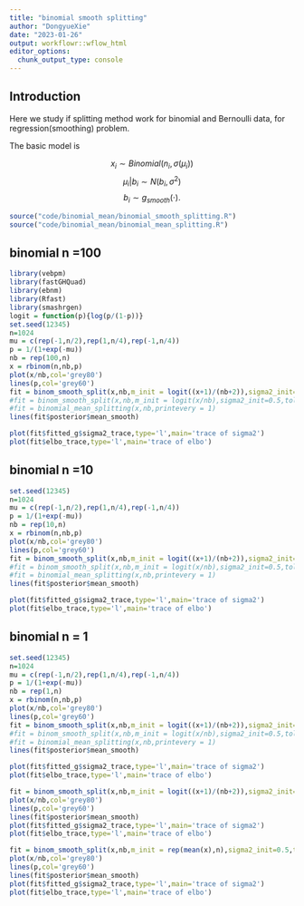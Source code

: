 ```yaml
---
title: "binomial smooth splitting"
author: "DongyueXie"
date: "2023-01-26"
output: workflowr::wflow_html
editor_options:
  chunk_output_type: console
---
```


## Introduction

Here we study if splitting method work for binomial and Bernoulli data, for regression(smoothing) problem.

The basic model is 

$$x_i\sim Binomial(n_i,\sigma(\mu_i))$$
$$\mu_i|b_i\sim N(b_i,\sigma^2)$$
$$b_i\sim g_{smooth}(\cdot).$$

```r
source("code/binomial_mean/binomial_smooth_splitting.R")
source("code/binomial_mean/binomial_mean_splitting.R")
```

## binomial n =100

```r
library(vebpm)
library(fastGHQuad)
library(ebnm)
library(Rfast)
library(smashrgen)
logit = function(p){log(p/(1-p))}
set.seed(12345)
n=1024
mu = c(rep(-1,n/2),rep(1,n/4),rep(-1,n/4))
p = 1/(1+exp(-mu))
nb = rep(100,n)
x = rbinom(n,nb,p)
plot(x/nb,col='grey80')
lines(p,col='grey60')
fit = binom_smooth_split(x,nb,m_init = logit((x+1)/(nb+2)),sigma2_init=1,tol=1e-8,maxiter = 100,printevery = 10)
#fit = binom_smooth_split(x,nb,m_init = logit(x/nb),sigma2_init=0.5,tol=1e-8)
#fit = binomial_mean_splitting(x,nb,printevery = 1)
lines(fit$posterior$mean_smooth)

```

```r
plot(fit$fitted_g$sigma2_trace,type='l',main='trace of sigma2')
plot(fit$elbo_trace,type='l',main='trace of elbo')
```

## binomial n =10

```r
set.seed(12345)
n=1024
mu = c(rep(-1,n/2),rep(1,n/4),rep(-1,n/4))
p = 1/(1+exp(-mu))
nb = rep(10,n)
x = rbinom(n,nb,p)
plot(x/nb,col='grey80')
lines(p,col='grey60')
fit = binom_smooth_split(x,nb,m_init = logit((x+1)/(nb+2)),sigma2_init=1,tol=1e-8,maxiter = 100,printevery = 10)
#fit = binom_smooth_split(x,nb,m_init = logit(x/nb),sigma2_init=0.5,tol=1e-8)
#fit = binomial_mean_splitting(x,nb,printevery = 1)
lines(fit$posterior$mean_smooth)

```

```r
plot(fit$fitted_g$sigma2_trace,type='l',main='trace of sigma2')
plot(fit$elbo_trace,type='l',main='trace of elbo')
```

## binomial n = 1

```r
set.seed(12345)
n=1024
mu = c(rep(-1,n/2),rep(1,n/4),rep(-1,n/4))
p = 1/(1+exp(-mu))
nb = rep(1,n)
x = rbinom(n,nb,p)
plot(x/nb,col='grey80')
lines(p,col='grey60')
fit = binom_smooth_split(x,nb,m_init = logit((x+1)/(nb+2)),sigma2_init=1,tol=1e-8,maxiter = 100,printevery = 10)
#fit = binom_smooth_split(x,nb,m_init = logit(x/nb),sigma2_init=0.5,tol=1e-8)
#fit = binomial_mean_splitting(x,nb,printevery = 1)
lines(fit$posterior$mean_smooth)

```

```r
plot(fit$fitted_g$sigma2_trace,type='l',main='trace of sigma2')
plot(fit$elbo_trace,type='l',main='trace of elbo')
```

```r
fit = binom_smooth_split(x,nb,m_init = logit((x+1)/(nb+2)),sigma2_init=0.5,tol=1e-8,maxiter = 100,printevery = 10)
plot(x/nb,col='grey80')
lines(p,col='grey60')
lines(fit$posterior$mean_smooth)
plot(fit$fitted_g$sigma2_trace,type='l',main='trace of sigma2')
plot(fit$elbo_trace,type='l',main='trace of elbo')
```

```r
fit = binom_smooth_split(x,nb,m_init = rep(mean(x),n),sigma2_init=0.5,tol=1e-8,maxiter = 100,printevery = 10)
plot(x/nb,col='grey80')
lines(p,col='grey60')
lines(fit$posterior$mean_smooth)
plot(fit$fitted_g$sigma2_trace,type='l',main='trace of sigma2')
plot(fit$elbo_trace,type='l',main='trace of elbo')
```
